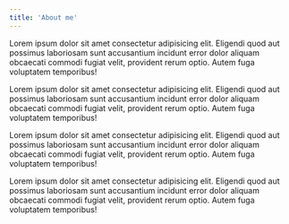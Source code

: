 ```yaml
---
title: 'About me'
---
```



<AboutPicture />

Lorem ipsum dolor sit amet consectetur adipisicing elit. Eligendi quod aut possimus laboriosam sunt accusantium incidunt error dolor aliquam obcaecati commodi fugiat velit, provident rerum optio.
Autem fuga voluptatem temporibus!

Lorem ipsum dolor sit amet consectetur adipisicing elit. Eligendi quod aut possimus laboriosam sunt accusantium incidunt error dolor aliquam obcaecati commodi fugiat velit, provident rerum optio.
Autem fuga voluptatem temporibus!

Lorem ipsum dolor sit amet consectetur adipisicing elit. Eligendi quod aut possimus laboriosam sunt accusantium incidunt error dolor aliquam obcaecati commodi fugiat velit, provident rerum optio.
Autem fuga voluptatem temporibus!

Lorem ipsum dolor sit amet consectetur adipisicing elit. Eligendi quod aut possimus laboriosam sunt accusantium incidunt error dolor aliquam obcaecati commodi fugiat velit, provident rerum optio.
Autem fuga voluptatem temporibus!
